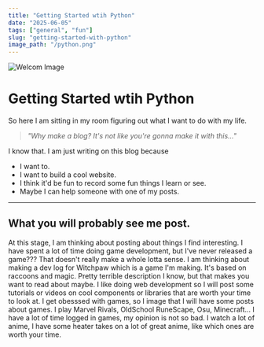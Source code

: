 ```yaml
---
title: "Getting Started wtih Python"
date: "2025-06-05"
tags: ["general", "fun"]
slug: "getting-started-with-python"
image_path: "/python.png"
---
```

![Welcom Image](/brook.png)

# Getting Started wtih Python

So here I am sitting in my room figuring out what I want to do with my life.

>_"Why make a blog? It's not like you're gonna make it with this..."_

I know that. I am just writing on this blog because 
 - I want to.
 - I want to build a cool website.
 - I think it'd be fun to record some fun things I learn or see.
 - Maybe I can help someone with one of my posts.

 ---

 ## What you will probably see me post.

 At this stage, I am thinking about posting about things I find interesting. I have spent a lot of time doing game development, but I've never released a game??? 
 That doesn't really make a whole lotta sense. I am thinking about making a dev log for Witchpaw which is a game I'm making. It's based on raccoons and magic. Pretty 
 terrible description I know, but that makes you want to read about maybe. I like doing web development so I will post some tutorials or videos on cool components or libraries
 that are worth your time to look at. I get obesssed with games, so I image that I will have some posts about games. I play Marvel Rivals, OldSchool RuneScape, Osu, Minecraft...
 I have a lot of time logged in games, my opinion is not so bad. I watch a lot of anime, I have some heater takes on a lot of great anime, like which ones are worth your time.
